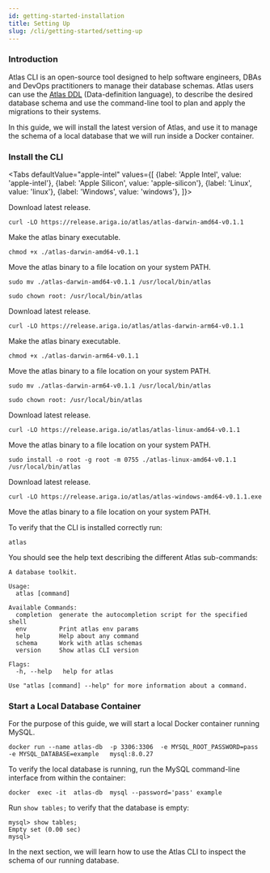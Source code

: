 ```yaml
---
id: getting-started-installation
title: Setting Up
slug: /cli/getting-started/setting-up
---
```



### Introduction

Atlas CLI is an open-source tool designed to help software engineers, DBAs and DevOps
practitioners to manage their database schemas.  Atlas users can use the [Atlas DDL](ddl-intro)
(Data-definition language), to describe the desired database schema and use the command-line
tool to plan and apply the migrations to their systems. 

In this guide, we will install the latest version of Atlas, and use it to manage
the schema of a local database that we will run inside a Docker container.

### Install the CLI

<Tabs
defaultValue="apple-intel"
values={[
{label: 'Apple Intel', value: 'apple-intel'},
{label: 'Apple Silicon', value: 'apple-silicon'},
{label: 'Linux', value: 'linux'},
{label: 'Windows', value: 'windows'},
]}>
<TabItem value="apple-intel">

Download latest release.
```shell
curl -LO https://release.ariga.io/atlas/atlas-darwin-amd64-v0.1.1
```

Make the atlas binary executable.
```shell
chmod +x ./atlas-darwin-amd64-v0.1.1
```

Move the atlas binary to a file location on your system PATH.
```shell
sudo mv ./atlas-darwin-amd64-v0.1.1 /usr/local/bin/atlas
```
```shell
sudo chown root: /usr/local/bin/atlas
```

</TabItem>
<TabItem value="apple-silicon">

Download latest release.
```shell
curl -LO https://release.ariga.io/atlas/atlas-darwin-arm64-v0.1.1
```

Make the atlas binary executable.
```shell
chmod +x ./atlas-darwin-arm64-v0.1.1
```

Move the atlas binary to a file location on your system PATH.
```shell
sudo mv ./atlas-darwin-arm64-v0.1.1 /usr/local/bin/atlas
```
```shell
sudo chown root: /usr/local/bin/atlas
```

</TabItem>
<TabItem value="linux">

Download latest release.
```shell
curl -LO https://release.ariga.io/atlas/atlas-linux-amd64-v0.1.1
```

Move the atlas binary to a file location on your system PATH.
```shell
sudo install -o root -g root -m 0755 ./atlas-linux-amd64-v0.1.1 /usr/local/bin/atlas
```

</TabItem>
<TabItem value="windows">

Download latest release.
```shell
curl -LO https://release.ariga.io/atlas/atlas-windows-amd64-v0.1.1.exe
```
Move the atlas binary to a file location on your system PATH.


</TabItem>
</Tabs>

To verify that the CLI is installed correctly run:
```shell
atlas
```
You should see the help text describing the different Atlas sub-commands:
```
A database toolkit.

Usage:
  atlas [command]

Available Commands:
  completion  generate the autocompletion script for the specified shell
  env         Print atlas env params
  help        Help about any command
  schema      Work with atlas schemas
  version     Show atlas CLI version

Flags:
  -h, --help   help for atlas

Use "atlas [command] --help" for more information about a command.
```
### Start a Local Database Container

For the purpose of this guide, we will start a local Docker container running MySQL.

```shell
docker run --name atlas-db  -p 3306:3306  -e MYSQL_ROOT_PASSWORD=pass -e MYSQL_DATABASE=example   mysql:8.0.27
```

To verify the local database is running, run the MySQL command-line interface
from within the container:

```shell
docker  exec -it  atlas-db  mysql --password='pass' example
```
Run `show tables;` to verify that the database is empty:
```text
mysql> show tables;
Empty set (0.00 sec)
mysql>
```

In the next section, we will learn how to use the Atlas CLI to inspect the
schema of our running database.